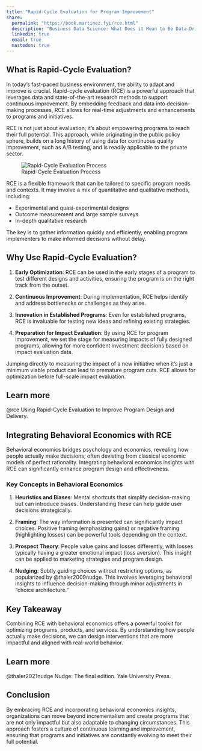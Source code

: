 ```yaml
---
title: "Rapid-Cycle Evaluation for Program Improvement"
share:
  permalink: "https://book.martinez.fyi/rce.html"
  description: "Business Data Science: What Does it Mean to Be Data-Driven?"
  linkedin: true
  email: true
  mastodon: true
---
```


## What is Rapid-Cycle Evaluation?

In today's fast-paced business environment, the ability to adapt and improve is
crucial. Rapid-cycle evaluation (RCE) is a powerful approach that leverages data
and state-of-the-art research methods to support continuous improvement. By
embedding feedback and data into decision-making processes, RCE allows for
real-time adjustments and enhancements to programs and initiatives.

RCE is not just about evaluation; it's about empowering programs to reach their
full potential. This approach, while originating in the public policy sphere,
builds on a long history of using data for continuous quality improvement, such
as A/B testing, and is readily applicable to the private sector.

![Rapid-Cycle Evaluation Process](img/RCE.png)

RCE is a flexible framework that can be tailored to specific program needs and
contexts. It may involve a mix of quantitative and qualitative methods,
including:

  - Experimental and quasi-experimental designs
  - Outcome measurement and large sample surveys
  - In-depth qualitative research

The key is to gather information quickly and efficiently, enabling program
implementers to make informed decisions without delay.

## Why Use Rapid-Cycle Evaluation?

1.  **Early Optimization**: RCE can be used in the early stages of a program to
    test different designs and activities, ensuring the program is on the right
    track from the outset.

2.  **Continuous Improvement**: During implementation, RCE helps identify and
    address bottlenecks or challenges as they arise.

3.  **Innovation in Established Programs**: Even for established programs, RCE
    is invaluable for testing new ideas and refining existing strategies.

4.  **Preparation for Impact Evaluation**: By using RCE for program improvement,
    we set the stage for measuring impacts of fully designed programs, allowing
    for more confident investment decisions based on impact evaluation data.

::: {.callout-warning}
Jumping directly to measuring the impact of a new initiative when it's just a
minimum viable product can lead to premature program cuts. RCE allows for
optimization before full-scale impact evaluation.
:::

::: {.callout-tip}
## Learn more
@rce Using Rapid-Cycle Evaluation to Improve Program Design and Delivery.
:::

## Integrating Behavioral Economics with RCE

Behavioral economics bridges psychology and economics, revealing how people
actually make decisions, often deviating from classical economic models of
perfect rationality. Integrating behavioral economics insights with RCE can
significantly enhance program design and effectiveness.

### Key Concepts in Behavioral Economics

1.  **Heuristics and Biases**: Mental shortcuts that simplify decision-making
    but can introduce biases. Understanding these can help guide user decisions
    strategically.

2.  **Framing**: The way information is presented can significantly impact
    choices. Positive framing (emphasizing gains) or negative framing
    (highlighting losses) can be powerful tools depending on the context.

3.  **Prospect Theory**: People value gains and losses differently, with losses
    typically having a greater emotional impact (loss aversion). This insight
    can be applied to marketing strategies and program design.

4.  **Nudging**: Subtly guiding choices without restricting options, as
    popularized by @thaler2009nudge. This involves leveraging behavioral
    insights to influence decision-making through minor adjustments in "choice
    architecture."

::: {.callout-note}
## Key Takeaway
Combining RCE with behavioral economics offers a powerful toolkit for optimizing
programs, products, and services. By understanding how people actually make
decisions, we can design interventions that are more impactful and aligned with
real-world behavior.
:::

::: {.callout-tip}
## Learn more
@thaler2021nudge Nudge: The final edition. Yale University Press.
:::

## Conclusion

By embracing RCE and incorporating behavioral economics insights, organizations
can move beyond incrementalism and create programs that are not only impactful
but also adaptable to changing circumstances. This approach fosters a culture of
continuous learning and improvement, ensuring that programs and initiatives are
constantly evolving to meet their full potential.